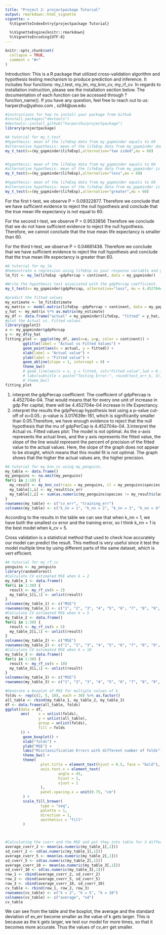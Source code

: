 ```yaml
---
title: "Project 2: projectpackage Tutorial"
output: rmarkdown::html_vignette
vignette: >
  %\VignetteIndexEntry{projectpackage Tutorial}

  %\VignetteEngine{knitr::rmarkdown}
  %\VignetteEncoding{UTF-8}
---
```


```r
knitr::opts_chunk$set(
  collapse = TRUE,
  comment = "#>"
)
```

Introduction: This is a R package that utilized cross-validation algorithm and hypothesis testing mechanism to produce prediction and inference. It includes four functions: my_t.test, my_lm, my_knn_cv, my_rf_cv. In regards to installation instruction, please see the installation section below. The documentation of each function can be accessed through ?function_name(). If you have any question, feel free to reach out to us: harperzhu@yahoo.com , sz94@uw.edu
```r

#instructions for how to install your package from Github
#install.packages("devtools")
#devtools::install_github("harperzhu/projectpackage")
library(projectpackage)

```


```r
#A tutorial for my_t.test
#hypothesis: mean of the lifeExp data from my_gapminder equals to 60
#alternative hypothesis: mean of the lifeExp data from my_gapminder does not equal to 60
my_t_test(x=(my_gapminder$lifeExp),alternative="two sided",mu = 60)


#hypothesis: mean of the lifeExp data from my_gapminder equals to 60
#alternative hypothesis: mean of the lifeExp data from my_gapminder is smaller than 60
my_t_test(x=(my_gapminder$lifeExp),alternative="less",mu = 60)

#hypothesis: mean of the lifeExp data from my_gapminder equals to 60
#alternative hypothesis: mean of the lifeExp data from my_gapminder is larger than 60
my_t_test(x=(my_gapminder$lifeExp),alternative="greater",mu = 60)

```
For the first t-test, we observe P = 0.09322877. Therefore we conclude that we have sufficient evidence to reject the null hypothesis and conclude that the true mean life expectancy is not equal to 60.

For the second t-test, we observe P = 0.9533856 Therefore we conclude that we do not have sufficient evidence to reject the null hypothesis. Therefore, we cannot conclude that the true mean life expectancy is smaller than 60.

For the third t-test, we observe P = 0.04661438. Therefore we conclude that we  have sufficient evidence to reject the null hypothesis and conclude that the true mean life expectancy is greater than 60.
```r
#A tutorial for my_lm
#Demonstrate a regression using lifeExp as your response variable and gdpPercap and continent as explanatory variables
lm_fit <- my_lm(lifeExp ~gdpPercap + continent, data = my_gapminder)

#Write the hypothesis test associated with the gdpPercap coefficient.
my_t_test(x= my_gapminder$gdpPercap, alternative="less", mu = 4.452704e-04)

#predict the fitted values 
my_estimate <- lm_fit$Estimate
my_matrix <- model.matrix(lifeExp ~gdpPercap + continent, data = my_gapminder)
y_hat <- my_matrix %*% as.matrix(my_estimate)
my_df <- data.frame("actual" = my_gapminder$lifeExp, "fitted" = y_hat, "continent" = my_gapminder$continent)
#plot the Actual vs. Fitted values.
library(ggplot2)
x <- my_gapminder$gdpPercap
y <- my_df$y_hat
fitting_plot <- ggplot(my_df, aes(x=x, y=y, color = continent)) +
        ggtitle(label = "Actual vs Fitted Values") +
        geom_point(aes(x = actual, y = fitted)) +
        xlab(label = "Actual value") +
        ylab(label = "Fitted value") +
        geom_abline(slope = 1, intercept = 0) +
        theme_bw() 
        # geom_line(aes(x = x, y = fitted, col="Fitted value",lwd = 0.1)) 
        # labs(subtitle = paste("Testing Error:", round(test_err_k, 3))) +
        # theme_bw()
fitting_plot
```
1. interpret the gdpPercap coefficient: 
The coefficient of gdpPercap is 4.452704e-04. That would means that for every one unit of increase in gdp Per capital, there will be 4.452704e-04 increase in life Expectancy.
2. interpret the results the gdpPercap hypothesis test using a p-value cut-off of α=0.05.:
p-value is 3.017639e-161, which is significantly smaller than 0.05.Therefore, we have enough evidence to reject that the null hypothesis that the mu of gdpPerCap is 4.452704e-04.
3.Interpret the Actual vs. Fitted values plot:
The model is not optimal. As the x-axis represents the actual lines, and the y axis represents the fitted value, the slope of the line would represent the percent of precision of the fitted value to the actual values. Here, the slope of the graph does not appear to be straight, which means that this model fit is not optimal. The graph shows that the higher the actual values are, the higher precision.  


```r
#A tutorial for my_knn_cv using my_penguins.
my_table <- data.frame()
my_penguins <- na.omit(my_penguins)
for(i in 1:10) {
  my_result <- my_knn_cv(train = my_penguins, cl = my_penguins$species, k_nn = i, k_cv = 5 )
  my_table[1,i] <- my_result$cv_err
  my_table[2,i] <- sum(as.numeric(my_penguins$species != my_result$class)) / nrow(my_penguins)
}
rownames(my_table) <- c("cv_err", "training_err")
colnames(my_table) <- c("k_nn = 1", "k_nn = 2", "k_nn = 3", "k_nn = 4", "k_nn = 5", "k_nn = 6", "k_nn = 7", "k_nn = 8", "k_nn = 9", "k_nn = 10")
```

According to the results in the table we can see that when k_nn = 1, we have both the smallest cv error and the training error, so I think k_nn = 1 is the best model when k_cv = 5. 

Cross validation is a statistical method that used to check how accurately our model can predict the result. This method is very useful since it test the model multiple time by using different parts of the same dataset, which is vert efficient.

```r
#A tutorial for my_rf_cv
penguins <- my_penguins
library(randomForest)
#Calculate CV estimated MSE when k = 2
my_table_1 <- data.frame()
for(i in 1:30) {
  result <- my_rf_cv(k = 2)
  my_table_1[i,1] <- unlist(result)
}
colnames(my_table_1) <- c("MSE")
rownames(my_table_1) <- c("1", "2", "3", "4", "5", "6", "7", "8", "9", "10", "11", "12", "13", "14", "15", "16", "17", "18", "19", "20", "21", "22", "23", "24", "25", "26", "27", "28", "29", "30")
#Calculate CV estimated MSE when k = 5
my_table_2 <- data.frame()
for(i in 1:30) {
  result <- my_rf_cv(k = 5)
  my_table_2[i,1] <- unlist(result)
}
colnames(my_table_2) <- c("MSE")
rownames(my_table_2) <- c("1", "2", "3", "4", "5", "6", "7", "8", "9", "10", "11", "12", "13", "14", "15", "16", "17", "18", "19", "20", "21", "22", "23", "24", "25", "26", "27", "28", "29", "30")
#Calculate CV estimated MSE when k = 10
my_table_3 <- data.frame()
for(i in 1:30) {
  result <- my_rf_cv(k = 10)
  my_table_3[i,1] <- unlist(result)
}
colnames(my_table_3) <- c("MSE")
rownames(my_table_3) <- c("1", "2", "3", "4", "5", "6", "7", "8", "9", "10", "11", "12", "13", "14", "15", "16", "17", "18", "19", "20", "21", "22", "23", "24", "25", "26", "27", "28", "29", "30")

```



```r
#Generate a boxplot of MSE for multiple values of k.
folds <- rep(c(2, 5, 10), each = 30) %>% as.factor()
all_table <- rbind(my_table_1, my_table_2, my_table_3)
df <- data.frame(all_table, folds)
ggplot(data = df,
       aes(    x = unlist(folds),
               y = unlist(all_table),
               group = unlist(folds),
               fill = folds
       )) +
        geom_boxplot() +
        xlab("folds") +
        ylab("MSE") +
        labs("Misclassification Errors with different number of folds") +
        theme_bw() +
        theme(
                plot.title = element_text(hjust = 0.5, face = "bold"),
                axis.text.x = element_text(
                        angle = 45,
                        hjust = 1,
                        vjust = 1
                ),
                panel.spacing.x = unit(0.75, "cm")
        ) +
        scale_fill_brewer(
                type = "seq",
                palette = 1,
                direction = 1,
                aesthetics = "fill"
        )

        
```

```r
#Calculating the cverr and the MSE and put they into table for 3 different value of k.
average_cverr_2 <- mean(as.numeric(my_table_1[,1]))
sd_cverr_2 <- sd(as.numeric(my_table_1[,1]))
average_cverr_5 <- mean(as.numeric(my_table_2[,1]))
sd_cverr_5 <- sd(as.numeric(my_table_2[,1]))
average_cverr_10 <- mean(as.numeric(my_table_3[,1]))
sd_cverr_10 <- sd(as.numeric(my_table_3[,1]))
row_1 <- cbind(average_cverr_2, sd_cverr_2)
row_2 <- cbind(average_cverr_5, sd_cverr_5)
row_3 <- cbind(average_cverr_10, sd_cverr_10)
cv_table <- rbind(row_1, row_2, row_3)
rownames(cv_table) <- c("k = 2", "k = 5", "k = 10")
colnames(cv_table) <- c("average", "sd")
cv_table
```
We can see from the table and the boxplot, the average and the standard deviation of ev_err become smaller as the value of k gets larger. This is because as the k gets larger, we test our model for more times, so that it becomes more accurate. Thus the values of cv_err get smaller.
